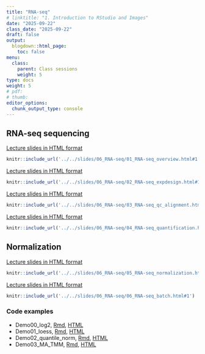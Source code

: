 ```yaml
---
title: "RNA-seq"
# linktitle: "1. Introduction to RStudio and Images"
date: "2025-09-22"
class_date: "2025-09-22"
draft: false
output:
  blogdown::html_page:
    toc: false
menu:
  class:
    parent: Class sessions
    weight: 5
type: docs
weight: 5
# pdf: 
# thumb: 
editor_options: 
  chunk_output_type: console
---
```


## RNA-seq sequencing

<a href="../../slides/06_RNA-seq/01_RNA-seq_overview.html#1" target="_blank">Lecture slides in HTML format</a>

```r
knitr::include_url('../../slides/06_RNA-seq/01_RNA-seq_overview.html#1')
```

<a href="../../slides/06_RNA-seq/02_RNA-seq_expdesign.html#1" target="_blank">Lecture slides in HTML format</a>

```r
knitr::include_url('../../slides/06_RNA-seq/02_RNA-seq_expdesign.html#1')
```

<a href="../../slides/06_RNA-seq/03_RNA-seq_qc_alignment.html#1" target="_blank">Lecture slides in HTML format</a>

```r
knitr::include_url('../../slides/06_RNA-seq/03_RNA-seq_qc_alignment.html#1')
```

<a href="../../slides/06_RNA-seq/04_RNA-seq_quantification.html#1" target="_blank">Lecture slides in HTML format</a>

```r
knitr::include_url('../../slides/06_RNA-seq/04_RNA-seq_quantification.html#1')
```

## Normalization

<a href="../../slides/06_RNA-seq/05_RNA-seq_normalization.html#1" target="_blank">Lecture slides in HTML format</a>

```r
knitr::include_url('../../slides/06_RNA-seq/05_RNA-seq_normalization.html#1')
```

<a href="../../slides/06_RNA-seq/06_RNA-seq_batch.html#1" target="_blank">Lecture slides in HTML format</a>

```r
knitr::include_url('../../slides/06_RNA-seq/06_RNA-seq_batch.html#1')
```

### Code examples

- Demo00_log2, <a href="../../slides/04_Bioconductor/lab/Demo00_log2.Rmd" target="_blank">Rmd</a>, <a href="../../slides/06_RNA-seq/lab/Demo00_log2.html" target="_blank">HTML</a>
- Demo01_loess, <a href="../../slides/04_Bioconductor/lab/Demo01_loess.Rmd" target="_blank">Rmd</a>, <a href="../../slides/06_RNA-seq/lab/Demo01_loess.html" target="_blank">HTML</a>
- Demo02_quantile_norm, <a href="../../slides/04_Bioconductor/lab/Demo02_quantile_norm.Rmd" target="_blank">Rmd</a>, <a href="../../slides/06_RNA-seq/lab/Demo02_quantile_norm.html" target="_blank">HTML</a>
- Demo03_MA_TMM, <a href="../../slides/04_Bioconductor/lab/Demo03_MA_TMM.Rmd" target="_blank">Rmd</a>, <a href="../../slides/06_RNA-seq/lab/Demo03_MA_TMM.html" target="_blank">HTML</a>

